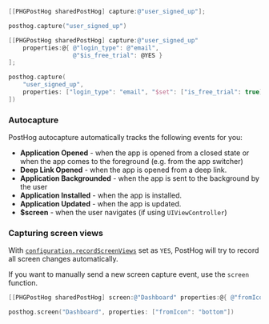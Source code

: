 
<Intro />

```objectivec
[[PHGPostHog sharedPostHog] capture:@"user_signed_up"];
```

```swift
posthog.capture("user_signed_up")
```

<NamingTip />

<SettingProperties />

```objectivec
[[PHGPostHog sharedPostHog] capture:@"user_signed_up" 
    properties:@{ @"login_type": @"email", 
                  @"$is_free_trial": @YES }
];
```

```swift
posthog.capture(
    "user_signed_up", 
    properties: ["login_type": "email", "$set": ["is_free_trial": true] 
])
```

### Autocapture 

PostHog autocapture automatically tracks the following events for you:

-   **Application Opened** - when the app is opened from a closed state or when the app comes to the foreground (e.g. from the app switcher)
-   **Deep Link Opened** - when the app is opened from a deep link.
-   **Application Backgrounded** - when the app is sent to the background by the user
-   **Application Installed** - when the app is installed.
-   **Application Updated** - when the app is updated.
-   **$screen** - when the user navigates (if using `UIViewController`)

### Capturing screen views

With [`configuration.recordScreenViews`](/ios#all-configuration-options) set as `YES`, PostHog will try to record all screen changes automatically.

If you want to manually send a new screen capture event, use the `screen` function.

```objectivec
[[PHGPostHog sharedPostHog] screen:@"Dashboard" properties:@{ @"fromIcon": @"bottom" }];
```

```swift
posthog.screen("Dashboard", properties: ["fromIcon": "bottom"])
```